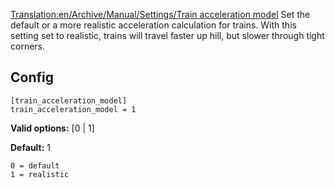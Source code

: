 [[Translation:en/Archive/Manual/Settings/Train acceleration model]]
Set the default or a more realistic acceleration calculation for trains. With this setting set to realistic, trains will travel faster up hill, but slower through tight corners.

== Config ==

<pre>
[train_acceleration_model]
train_acceleration_model = 1
</pre>

'''Valid options:''' [0 | 1]

'''Default:''' 1

<pre>
0 = default
1 = realistic
</pre>
